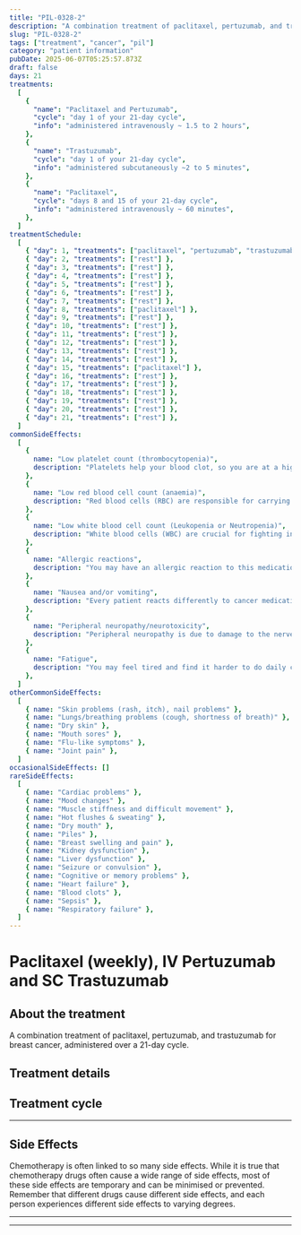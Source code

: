 ```yaml
---
title: "PIL-0328-2"
description: "A combination treatment of paclitaxel, pertuzumab, and trastuzumab for breast cancer, administered over a 21-day cycle."
slug: "PIL-0328-2"
tags: ["treatment", "cancer", "pil"]
category: "patient information"
pubDate: 2025-06-07T05:25:57.873Z
draft: false
days: 21
treatments:
  [
    {
      "name": "Paclitaxel and Pertuzumab",
      "cycle": "day 1 of your 21-day cycle",
      "info": "administered intravenously ~ 1.5 to 2 hours",
    },
    {
      "name": "Trastuzumab",
      "cycle": "day 1 of your 21-day cycle",
      "info": "administered subcutaneously ~2 to 5 minutes",
    },
    {
      "name": "Paclitaxel",
      "cycle": "days 8 and 15 of your 21-day cycle",
      "info": "administered intravenously ~ 60 minutes",
    },
  ]
treatmentSchedule:
  [
    { "day": 1, "treatments": ["paclitaxel", "pertuzumab", "trastuzumab"] },
    { "day": 2, "treatments": ["rest"] },
    { "day": 3, "treatments": ["rest"] },
    { "day": 4, "treatments": ["rest"] },
    { "day": 5, "treatments": ["rest"] },
    { "day": 6, "treatments": ["rest"] },
    { "day": 7, "treatments": ["rest"] },
    { "day": 8, "treatments": ["paclitaxel"] },
    { "day": 9, "treatments": ["rest"] },
    { "day": 10, "treatments": ["rest"] },
    { "day": 11, "treatments": ["rest"] },
    { "day": 12, "treatments": ["rest"] },
    { "day": 13, "treatments": ["rest"] },
    { "day": 14, "treatments": ["rest"] },
    { "day": 15, "treatments": ["paclitaxel"] },
    { "day": 16, "treatments": ["rest"] },
    { "day": 17, "treatments": ["rest"] },
    { "day": 18, "treatments": ["rest"] },
    { "day": 19, "treatments": ["rest"] },
    { "day": 20, "treatments": ["rest"] },
    { "day": 21, "treatments": ["rest"] },
  ]
commonSideEffects:
  [
    {
      name: "Low platelet count (thrombocytopenia)",
      description: "Platelets help your blood clot, so you are at a higher risk of bleeding when your platelet count decreases. Let your oncology care team know if you have any excess bruising or bleeding, including nose bleeds, sore gums or blood in your urine or stool.",
    },
    {
      name: "Low red blood cell count (anaemia)",
      description: "Red blood cells (RBC) are responsible for carrying oxygen to the tissues in your body. When you have a low RBC count, you may feel tired or weak and have pale skin.",
    },
    {
      name: "Low white blood cell count (Leukopenia or Neutropenia)",
      description: "White blood cells (WBC) are crucial for fighting infection. While receiving treatment, your WBC count can drop, putting you at a higher risk of disease.",
    },
    {
      name: "Allergic reactions",
      description: "You may have an allergic reaction to this medication. Symptoms usually include rash, itching, dizziness, vomiting, shortness of breath, chest pain, sudden blood pressure changes or oedema (swelling).",
    },
    {
      name: "Nausea and/or vomiting",
      description: "Every patient reacts differently to cancer medication. Many people feel nauseous, and some also experience vomiting. Nausea and vomiting can be managed or reduced with medication.",
    },
    {
      name: "Peripheral neuropathy/neurotoxicity",
      description: "Peripheral neuropathy is due to damage to the nerves outside the brain and spinal cord. These nerves carry information from the brain to other parts of the body. The usual symptoms are numbness, tingling, and weakness in the extremities like hands and feet.",
    },
    {
      name: "Fatigue",
      description: "You may feel tired and find it harder to do daily chores/activities that you usually do or want to do. It may be physical, emotional and mental exhaustion.",
    },
  ]
otherCommonSideEffects:
  [
    { name: "Skin problems (rash, itch), nail problems" },
    { name: "Lungs/breathing problems (cough, shortness of breath)" },
    { name: "Dry skin" },
    { name: "Mouth sores" },
    { name: "Flu-like symptoms" },
    { name: "Joint pain" },
  ]
occasionalSideEffects: []
rareSideEffects:
  [
    { name: "Cardiac problems" },
    { name: "Mood changes" },
    { name: "Muscle stiffness and difficult movement" },
    { name: "Hot flushes & sweating" },
    { name: "Dry mouth" },
    { name: "Piles" },
    { name: "Breast swelling and pain" },
    { name: "Kidney dysfunction" },
    { name: "Liver dysfunction" },
    { name: "Seizure or convulsion" },
    { name: "Cognitive or memory problems" },
    { name: "Heart failure" },
    { name: "Blood clots" },
    { name: "Sepsis" },
    { name: "Respiratory failure" },
  ]
---
```



# Paclitaxel (weekly), IV Pertuzumab and SC Trastuzumab

## About the treatment

A combination treatment of paclitaxel, pertuzumab, and trastuzumab for breast cancer, administered over a 21-day cycle.

## Treatment details

<LegendGrid treatments={treatments} />

## Treatment cycle

<TreatmentCycleGrid treatmentSchedule={treatmentSchedule} />

<hr class="py-0 border-t-[0.5px] border-gray-500" />

## Side Effects

Chemotherapy is often linked to so many side effects. While it is true that chemotherapy drugs often cause a wide range of side effects, most of these side effects are temporary and can be minimised or prevented. Remember that different drugs cause different side effects, and each person experiences different side effects to varying degrees.

<CommonSideEffects commonSideEffects={commonSideEffects} />
<OtherCommonSideEffects otherCommonSideEffects={otherCommonSideEffects} />
<OccasionalSideEffects occasionalSideEffects={occasionalSideEffects} />
<RareSideEffects rareSideEffects={rareSideEffects} />

<hr class="py-0 border-t-[0.5px] border-gray-500" />

<SafeHandlingAccordion />
<GeneralPrecautionsAccordion />
<LifestyleSafetyAccordion />

<hr class="py-0 border-t-[0.5px] border-gray-500" />

<HealthcareTeamContact />
